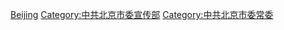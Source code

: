 [[Category:中共省委宣傳部部長|Beijing]]
[[Category:中共北京市委宣传部|Category:中共北京市委宣传部]]
[[Category:中共北京市委常委|Category:中共北京市委常委]]